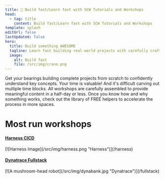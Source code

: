 ```yaml
---
title: 🚀 Build fast/Learn fast with SCW Tutorials and Workshops
head:
  - tag: title
    content: Build fast/Learn fast with SCW Tutorials and Workshops
template: splash
editUrl: false
lastUpdated: false
hero:
  title: Build something AWESOME
  tagline: Learn fast building real-world projects with carefully crafted tutorials and workshops
  image:
    alt: Build fast
    file: /src/img/crane.png
---
```



<CardGrid stagger>
  <Card title="Build from scratch..." icon="add-document">
    Get your bearings building complete projects from scratch to confidently understand key concepts.
  </Card>
  <Card title="...and build FAST" icon="rocket">
    Your time is valuable! And it's difficult carving out multiple time blocks. All workshops are carefully assembled to
    provide meaningful content in a half-day or less.
  </Card>
  <Card title="Application helpers and scripts" icon="puzzle">
    Once you know how and why something works, check out the library of FREE helpers to accelerate the process in more
    spaces.
  </Card>
</CardGrid>

# Most run workshops

<a href="/harnesscicd">
  <h4>Harness CICD</h4>
</a>
[![Harness Image](/src/img/harness.png "Harness")](/harness)
<br />
<a href="/fullstack">
  <h4>Dynatrace Fullstack</h4>
</a>
[![A mushroom-head robot](/src/img/dynabank.jpg "Dynatrace")](/fullstack)
